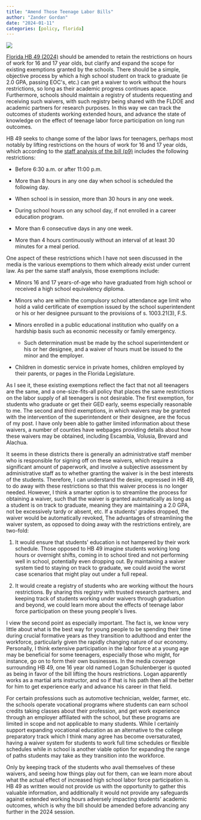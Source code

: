 ```yaml
---
title: "Amend Those Teenage Labor Bills"
author: "Zander Gordan"
date: "2024-01-11"
categories: [policy, florida]
---
```


![](ff87b992-6c1b-497b-8584-258990c146ed_550x364.webp)

[Florida HB 49 (2024)](https://www.myfloridahouse.gov/Sections/Bills/billsdetail.aspx?BillId=78634) should be amended to retain the restrictions on hours of work for 16 and 17 year olds, but clarify and expand the scope for existing exemptions granted by the schools. There should be a simple, objective process by which a high school student on track to graduate (ie 2.0 GPA, passing EOC\'s, etc.) can get a waiver to work without the hours restrictions, so long as their academic progress continues apace. Furthermore, schools should maintain a registry of students requesting and receiving such waivers, with such registry being shared with the FLDOE and academic partners for research purposes. In this way we can track the outcomes of students working extended hours, and advance the state of knowledge on the effect of teenage labor force participation on long run outcomes.

HB 49 seeks to change some of the labor laws for teenagers, perhaps most notably by lifting restrictions on the hours of work for 16 and 17 year olds, which according to the [staff analysis of the bill (p9)](#0) includes the following restrictions:

-   Before 6:30 a.m. or after 11:00 p.m.

-   More than 8 hours in any one day when school is scheduled the following day.

-   When school is in session, more than 30 hours in any one week.

-   During school hours on any school day, if not enrolled in a career education program.

-   More than 6 consecutive days in any one week.

-   More than 4 hours continuously without an interval of at least 30 minutes for a meal period.

One aspect of these restrictions which I have not seen discussed in the media is the various exemptions to them which already exist under current law. As per the same staff analysis, those exemptions include:

-   Minors 16 and 17 years-of-age who have graduated from high school or received a high school equivalency diploma.

-   Minors who are within the compulsory school attendance age limit who hold a valid certificate of exemption issued by the school superintendent or his or her designee pursuant to the provisions of s. 1003.21(3), F.S.

-   Minors enrolled in a public educational institution who qualify on a hardship basis such as economic necessity or family emergency.

    -   Such determination must be made by the school superintendent or his or her designee, and a waiver of hours must be issued to the minor and the employer.

-   Children in domestic service in private homes, children employed by their parents, or pages in the Florida Legislature.

As I see it, these existing exemptions reflect the fact that not all teenagers are the same, and a one-size-fits-all policy that places the same restrictions on the labor supply of all teenagers is not desirable. The first exemption, for students who graduate or get their GED early, seems especially reasonable to me. The second and third exemptions, in which waivers may be granted with the intervention of the superintendent or their designee, are the focus of my post. I have only been able to gather limited information about these waivers, a number of counties have webpages providing details about how these waivers may be obtained, including Escambia, Volusia, Brevard and Alachua.

It seems in these districts there is generally an administrative staff member who is responsible for signing off on these waivers, which require a significant amount of paperwork, and involve a subjective assessment by administrative staff as to whether granting the waiver is in the best interests of the students. Therefore, I can understand the desire, expressed in HB 49, to do away with these restrictions so that this waiver process is no longer needed. However, I think a smarter option is to streamline the process for obtaining a waiver, such that the waiver is granted automatically as long as a student is on track to graduate, meaning they are maintaining a 2.0 GPA, not be excessively tardy or absent, etc. If a students\' grades dropped, the waiver would be automatically revoked, The advantages of streamlining the waiver system, as opposed to doing away with the restrictions entirely, are two-fold:

1.  It would ensure that students\' education is not hampered by their work schedule. Those opposed to HB 49 imagine students working long hours or overnight shifts, coming in to school tired and not performing well in school, potentially even dropping out. By maintaining a waiver system tied to staying on track to graduate, we could avoid the worst case scenarios that might play out under a full repeal.

2.  It would create a registry of students who are working without the hours restrictions. By sharing this registry with trusted research partners, and keeping track of students working under waivers through graduation and beyond, we could learn more about the effects of teenage labor force participation on these young people\'s lives.

I view the second point as especially important. The fact is, we know very little about what is the best way for young people to be spending their time during crucial formative years as they transition to adulthood and enter the workforce, particularly given the rapidly changing nature of our economy. Personally, I think extensive participation in the labor force at a young age may be beneficial for some teenagers, especially those who might, for instance, go on to form their own businesses. In the media coverage surrounding HB 49, one 16 year old named Logan Schulenberger is quoted as being in favor of the bill lifting the hours restrictions. Logan apparently works as a martial arts instructor, and so if that is his path then all the better for him to get experience early and advance his career in that field. 

For certain professions such as automotive technician, welder, farmer, etc. the schools operate vocational programs where students can earn school credits taking classes about their profession, and get work experience through an employer affiliated with the school, but these programs are limited in scope and not applicable to many students. While I certainly support expanding vocational education as an alternative to the college preparatory track which I think many agree has become oversaturated, having a waiver system for students to work full time schedules or flexible schedules while in school is another viable option for expanding the range of paths students may take as they transition into the workforce.

Only by keeping track of the students who avail themselves of these waivers, and seeing how things play out for them, can we learn more about what the actual effect of increased high school labor force participation is. HB 49 as written would not provide us with the opportunity to gather this valuable information, and additionally it would not provide any safeguards against extended working hours adversely impacting students\' academic outcomes, which is why the bill should be amended before advancing any further in the 2024 session.
